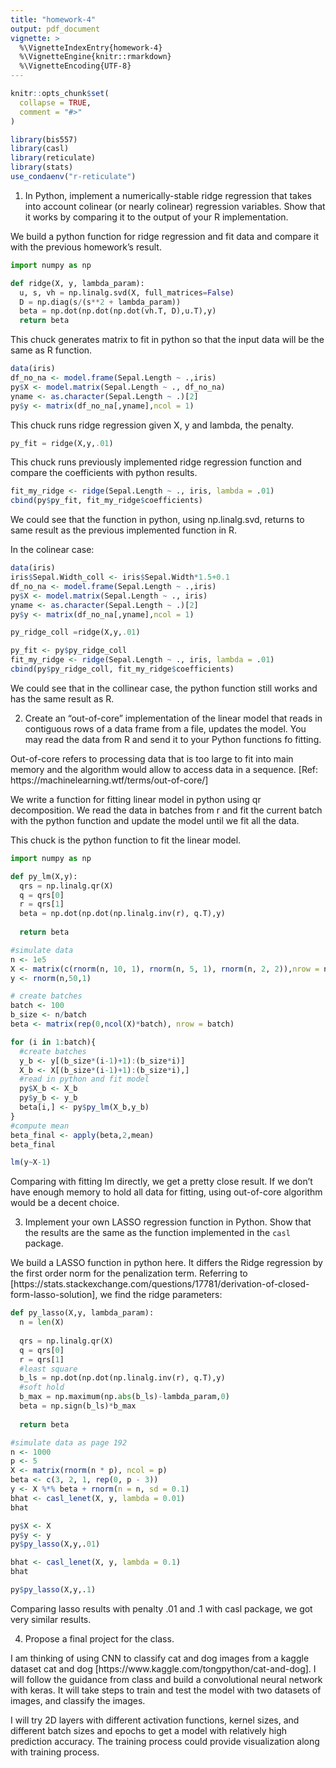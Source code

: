 ```yaml
---
title: "homework-4"
output: pdf_document
vignette: >
  %\VignetteIndexEntry{homework-4}
  %\VignetteEngine{knitr::rmarkdown}
  %\VignetteEncoding{UTF-8}
---
```


```r
knitr::opts_chunk$set(
  collapse = TRUE,
  comment = "#>"
)
```

```r
library(bis557)
library(casl)
library(reticulate)
library(stats)
use_condaenv("r-reticulate")
```

1. In Python, implement a numerically-stable ridge regression that takes into account colinear (or nearly colinear) regression variables. Show that it works by comparing it to the output of your R implementation.

We build a python function for ridge regression and fit data and compare it with the previous homework's result.
```python
import numpy as np

def ridge(X, y, lambda_param):
  u, s, vh = np.linalg.svd(X, full_matrices=False)
  D = np.diag(s/(s**2 + lambda_param))
  beta = np.dot(np.dot(np.dot(vh.T, D),u.T),y)
  return beta

```

This chuck generates matrix to fit in python so that the input data will be the same as R function.
```r
data(iris)
df_no_na <- model.frame(Sepal.Length ~ .,iris)
py$X <- model.matrix(Sepal.Length ~ ., df_no_na)
yname <- as.character(Sepal.Length ~ .)[2]
py$y <- matrix(df_no_na[,yname],ncol = 1)
```

This chuck runs ridge regression given X, y and lambda, the penalty.
```python
py_fit = ridge(X,y,.01)

```

This chuck runs previously implemented ridge regression function and compare the coefficients with python results.
```r
fit_my_ridge <- ridge(Sepal.Length ~ ., iris, lambda = .01)
cbind(py$py_fit, fit_my_ridge$coefficients)
```
We could see that the function in python, using np.linalg.svd, returns to same result as the previous implemented function in R.

In the colinear case:
```r
data(iris)
iris$Sepal.Width_coll <- iris$Sepal.Width*1.5+0.1
df_no_na <- model.frame(Sepal.Length ~ .,iris)
py$X <- model.matrix(Sepal.Length ~ ., iris)
yname <- as.character(Sepal.Length ~ .)[2]
py$y <- matrix(df_no_na[,yname],ncol = 1)
```

```python
py_ridge_coll =ridge(X,y,.01)
```

```r
py_fit <- py$py_ridge_coll
fit_my_ridge <- ridge(Sepal.Length ~ ., iris, lambda = .01)
cbind(py$py_ridge_coll, fit_my_ridge$coefficients)
```
We could see that in the collinear case, the python function still works and has the same result as R.


2. Create an "out-of-core" implementation of the linear model that reads in contiguous rows of a data frame from a file, updates the model. You may read the data from R and send it to your Python functions fo fitting.

Out-of-core refers to processing data that is too large to fit into main memory and the algorithm would allow to access data in a sequence. [Ref: https://machinelearning.wtf/terms/out-of-core/]

We write a function for fitting linear model in python using qr decomposition. We read the data in batches from r and fit the current batch with the python function and update the model until we fit all the data. 

This chuck is the python function to fit the linear model.
```python
import numpy as np

def py_lm(X,y):
  qrs = np.linalg.qr(X)
  q = qrs[0]
  r = qrs[1]
  beta = np.dot(np.dot(np.linalg.inv(r), q.T),y)
  
  return beta

```

```r
#simulate data
n <- 1e5
X <- matrix(c(rnorm(n, 10, 1), rnorm(n, 5, 1), rnorm(n, 2, 2)),nrow = n)
y <- rnorm(n,50,1)

# create batches
batch <- 100
b_size <- n/batch
beta <- matrix(rep(0,ncol(X)*batch), nrow = batch)

for (i in 1:batch){
  #create batches
  y_b <- y[(b_size*(i-1)+1):(b_size*i)]
  X_b <- X[(b_size*(i-1)+1):(b_size*i),]
  #read in python and fit model
  py$X_b <- X_b
  py$y_b <- y_b
  beta[i,] <- py$py_lm(X_b,y_b)
}
#compute mean
beta_final <- apply(beta,2,mean)
beta_final

lm(y~X-1)
```
Comparing with fitting lm directly, we get a pretty close result. If we don't have enough memory to hold all data for fitting, using out-of-core algorithm would be a decent choice.


3. Implement your own LASSO regression function in Python. Show that the results are the same as the function implemented in the `casl` package.

We build a LASSO function in python here. It differs the Ridge regression by the first order norm for the penalization term. 
Referring to [https://stats.stackexchange.com/questions/17781/derivation-of-closed-form-lasso-solution], we find the ridge parameters:
```python
def py_lasso(X,y, lambda_param):
  n = len(X)
  
  qrs = np.linalg.qr(X)
  q = qrs[0]
  r = qrs[1]
  #least square
  b_ls = np.dot(np.dot(np.linalg.inv(r), q.T),y)
  #soft hold
  b_max = np.maximum(np.abs(b_ls)-lambda_param,0)
  beta = np.sign(b_ls)*b_max
  
  return beta
```

```r
#simulate data as page 192
n <- 1000
p <- 5
X <- matrix(rnorm(n * p), ncol = p)
beta <- c(3, 2, 1, rep(0, p - 3))
y <- X %*% beta + rnorm(n = n, sd = 0.1)
bhat <- casl_lenet(X, y, lambda = 0.01)
bhat

py$X <- X
py$y <- y
py$py_lasso(X,y,.01)
```

```r
bhat <- casl_lenet(X, y, lambda = 0.1)
bhat

py$py_lasso(X,y,.1)
```
Comparing lasso results with penalty .01 and .1 with casl package, we got very similar results. 

4. Propose a final project for the class.

I am thinking of using CNN to classify cat and dog images from a kaggle dataset cat and dog [https://www.kaggle.com/tongpython/cat-and-dog]. I will follow the guidance from class and build a convolutional neural network with keras. It will take steps to train and test the model with two datasets of images, and classify the images.

I will try 2D layers with different activation functions, kernel sizes, and different batch sizes and epochs to get a model with relatively high prediction accuracy. The training process could provide visualization along with training process.

